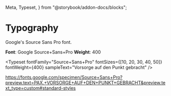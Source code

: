   Meta,
  Typeset,
} from "@storybook/addon-docs/blocks";

<Meta title="Branding/Typo" />

# Typography

Google's Source Sans Pro font.

**Font**: Google Source+Sans+Pro
**Weight**: 400

<Typeset fontFamily="Source+Sans+Pro" fontSizes={[10, 20, 30, 40, 50]} fontWeight={400} sampleText="Vorsorge auf den Punkt gebracht" />

https://fonts.google.com/specimen/Source+Sans+Pro?preview.text=PAX.+VORSORGE+AUF+DEN+PUNKT+GEBRACHT&preview.text_type=custom#standard-styles